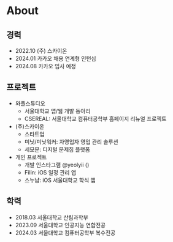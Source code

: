 
# About

## 경력

- 2022.10 (주) 스카이온
- 2024.01 카카오 채용 연계형 인턴십
- 2024.08 카카오 입사 예정

## 프로젝트

- 와플스튜디오
  - 서울대학교 앱/웹 개발 동아리
  - CSEREAL: 서울대학교 컴퓨터공학부 홈페이지 리뉴얼 프로젝트
- (주)스카이온
  - 스타트업
  - 미닛/미닛워커: 자영업자 영업 관리 솔루션
  - 세모문: 디지털 문제집 플랫폼
- 개인 프로젝트
  - 개발 인스타그램 @yeolyii (<FollowerLabel />)
  - Filin: iOS 일정 관리 앱
  - 스누냠: iOS 서울대학교 학식 앱

## 학력

- 2018.03 서울대학교 산림과학부
- 2023.09 서울대학교 인공지능 연합전공
- 2024.03 서울대학교 컴퓨터공학부 복수전공
